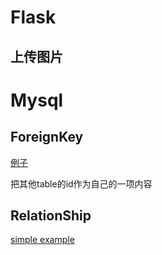 = Flask =
== 上传图片 ==

= Mysql =
== ForeignKey ==
[[http://www.cppblog.com/wolf/archive/2013/06/30/69089.html|例子]]

把其他table的id作为自己的一项内容

== RelationShip ==
[[http://pythonhosted.org/Flask-SQLAlchemy/models.html#simple-example|simple example]]
